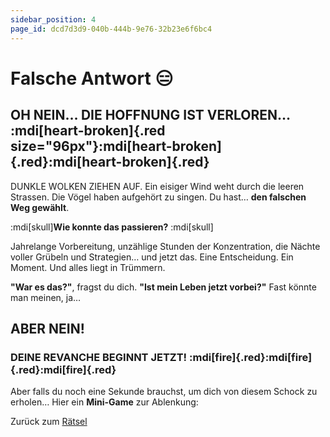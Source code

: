 ```yaml
---
sidebar_position: 4
page_id: dcd7d3d9-040b-444b-9e76-32b23e6f6bc4
---
```


# Falsche Antwort 😑

## **OH NEIN… DIE HOFFNUNG IST VERLOREN…** :mdi[heart-broken]{.red size="96px"}:mdi[heart-broken]{.red}:mdi[heart-broken]{.red}

DUNKLE WOLKEN ZIEHEN AUF. Ein eisiger Wind weht durch die leeren Strassen. Die Vögel haben aufgehört zu singen. Du hast… **den falschen Weg gewählt**.

&#x20;:mdi[skull]**Wie konnte das passieren?** :mdi[skull]

Jahrelange Vorbereitung, unzählige Stunden der Konzentration, die Nächte voller Grübeln und Strategien… und jetzt das. Eine Entscheidung. Ein Moment. Und alles liegt in Trümmern.

**"War es das?"**, fragst du dich. **"Ist mein Leben jetzt vorbei?"**
Fast könnte man meinen, ja…

## &#x20;**ABER NEIN!**

### **DEINE REVANCHE BEGINNT JETZT!** :mdi[fire]{.red}:mdi[fire]{.red}:mdi[fire]{.red}

Aber falls du noch eine Sekunde brauchst, um dich von diesem Schock zu erholen… Hier ein **Mini-Game** zur Ablenkung:

Zurück zum [Rätsel](https://mint-26e.gbsl.website/mhwmjw)